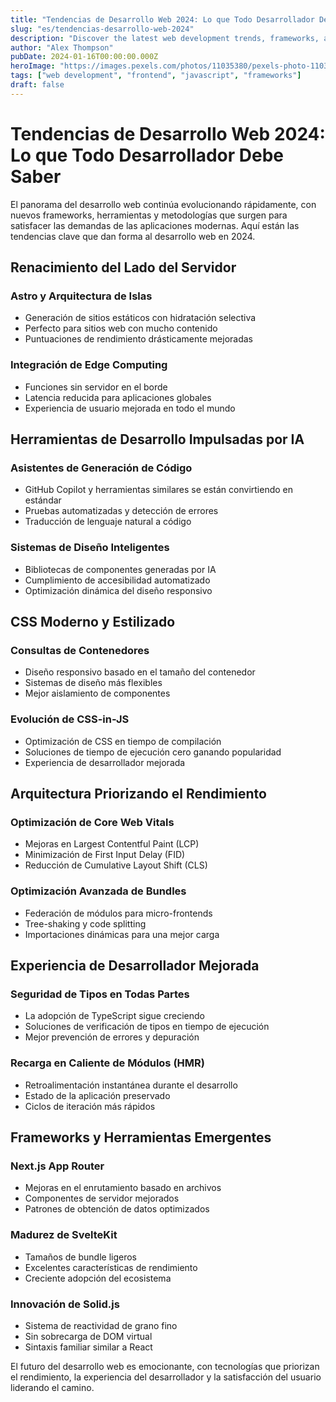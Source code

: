 ```yaml
---
title: "Tendencias de Desarrollo Web 2024: Lo que Todo Desarrollador Debe Saber"
slug: "es/tendencias-desarrollo-web-2024"
description: "Discover the latest web development trends, frameworks, and technologies shaping the industry in 2024. Stay ahead with cutting-edge tools and techniques."
author: "Alex Thompson"
pubDate: 2024-01-16T00:00:00.000Z
heroImage: "https://images.pexels.com/photos/11035380/pexels-photo-11035380.jpeg?auto=compress&cs=tinysrgb&w=1260&h=750&dpr=1"
tags: ["web development", "frontend", "javascript", "frameworks"]
draft: false
---
```


# Tendencias de Desarrollo Web 2024: Lo que Todo Desarrollador Debe Saber

El panorama del desarrollo web continúa evolucionando rápidamente, con nuevos frameworks, herramientas y metodologías que surgen para satisfacer las demandas de las aplicaciones modernas. Aquí están las tendencias clave que dan forma al desarrollo web en 2024.

## Renacimiento del Lado del Servidor

### Astro y Arquitectura de Islas

- Generación de sitios estáticos con hidratación selectiva
- Perfecto para sitios web con mucho contenido
- Puntuaciones de rendimiento drásticamente mejoradas

### Integración de Edge Computing

- Funciones sin servidor en el borde
- Latencia reducida para aplicaciones globales
- Experiencia de usuario mejorada en todo el mundo

## Herramientas de Desarrollo Impulsadas por IA

### Asistentes de Generación de Código

- GitHub Copilot y herramientas similares se están convirtiendo en estándar
- Pruebas automatizadas y detección de errores
- Traducción de lenguaje natural a código

### Sistemas de Diseño Inteligentes

- Bibliotecas de componentes generadas por IA
- Cumplimiento de accesibilidad automatizado
- Optimización dinámica del diseño responsivo

## CSS Moderno y Estilizado

### Consultas de Contenedores

- Diseño responsivo basado en el tamaño del contenedor
- Sistemas de diseño más flexibles
- Mejor aislamiento de componentes

### Evolución de CSS-in-JS

- Optimización de CSS en tiempo de compilación
- Soluciones de tiempo de ejecución cero ganando popularidad
- Experiencia de desarrollador mejorada

## Arquitectura Priorizando el Rendimiento

### Optimización de Core Web Vitals

- Mejoras en Largest Contentful Paint (LCP)
- Minimización de First Input Delay (FID)
- Reducción de Cumulative Layout Shift (CLS)

### Optimización Avanzada de Bundles

- Federación de módulos para micro-frontends
- Tree-shaking y code splitting
- Importaciones dinámicas para una mejor carga

## Experiencia de Desarrollador Mejorada

### Seguridad de Tipos en Todas Partes

- La adopción de TypeScript sigue creciendo
- Soluciones de verificación de tipos en tiempo de ejecución
- Mejor prevención de errores y depuración

### Recarga en Caliente de Módulos (HMR)

- Retroalimentación instantánea durante el desarrollo
- Estado de la aplicación preservado
- Ciclos de iteración más rápidos

## Frameworks y Herramientas Emergentes

### Next.js App Router

- Mejoras en el enrutamiento basado en archivos
- Componentes de servidor mejorados
- Patrones de obtención de datos optimizados

### Madurez de SvelteKit

- Tamaños de bundle ligeros
- Excelentes características de rendimiento
- Creciente adopción del ecosistema

### Innovación de Solid.js

- Sistema de reactividad de grano fino
- Sin sobrecarga de DOM virtual
- Sintaxis familiar similar a React

El futuro del desarrollo web es emocionante, con tecnologías que priorizan el rendimiento, la experiencia del desarrollador y la satisfacción del usuario liderando el camino.
